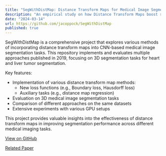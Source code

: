 ```yaml
---
title: "SegWithDistMap: Distance Transform Maps for Medical Image Segmentation"
description: "An empirical study on how Distance Transform Maps boost segmentation CNNs in medical imaging tasks."
date: "2024-03-14"
url: https://github.com/jacoppock/SegWithDistMap
published: true
---
```


SegWithDistMap is a comprehensive project that explores various methods of incorporating distance transform maps into CNN-based medical image segmentation tasks. This repository implements and evaluates multiple approaches published in 2019, focusing on 3D segmentation tasks for heart and liver tumor segmentation.

Key features:
- Implementation of various distance transform map methods:
  - New loss functions (e.g., Boundary loss, Hausdorff loss)
  - Auxiliary tasks (e.g., distance map regression)
- Evaluation on 3D medical image segmentation tasks
- Comparison of different approaches on the same datasets
- Extensive experiments with various GPU setups

This project provides valuable insights into the effectiveness of distance transform maps in improving segmentation performance across different medical imaging tasks.

[View on GitHub](https://github.com/jacoppock/SegWithDistMap)

[Related Paper](https://openreview.net/forum?id=hm4pnbxwst)